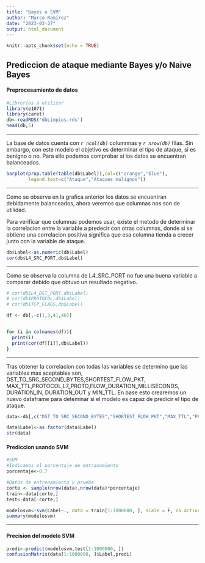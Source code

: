 ```yaml
---
title: "Bayes o SVM"
author: "Marco Ramírez"
date: "2023-03-27"
output: html_document
---
```


```r
knitr::opts_chunk$set(echo = TRUE)
```

## Prediccion de ataque mediante Bayes y/o Naive Bayes

#### Preprocesamiento de datos

```r
#Librerias a utilizar
library(e1071)
library(caret)
db<-readRDS('dbLimpios.rds')
head(db,5)

```
***
La base de datos cuenta con *`r ncol(db)`* columnnas y *`r nrow(db)`* filas. Sin embargo, con este modelo el objetivo es determinar el tipo de ataque, si es benigno o no. Para ello podemos comprobar si los datos se encuentran balanceados. 

```r
barplot(prop.table(table(db$Label)),col=c("orange","blue"),
        legend.text=c("Ataque","Ataques malignos"))
```
***
Como se observa en la grafica anterior los datos se encuentran debidamente balanceados, ahora veremos que columnas nos son de utilidad. 

Para verificar que columnas podemos usar, existe el metodo de determinar la correlacion entre la variable a predecir con otras columnas, donde si se obtiene una correlacion positiva significa que esa columna tienda a crecer junto con la variable de ataque. 
```r
db$Label<-as.numeric(db$Label)
cor(db$L4_SRC_PORT,db$Label)
```
***
Como se observa la columna de L4_SRC_PORT no fue una buena variable a comparar debido que obtuvo un resultado negativo.
```r
# cor(db$L4_DST_PORT,db$Label)
# cor(db$PROTOCOL,db$Label)
# cor(db$TCP_FLAGS,db$Label)

df <- db[,-c(1,3,41,40)]


for (i in colnames(df)){
  print(i)
  print(cor(df[[i]],db$Label))
}
```
***
Tras obtener la correlacion con todas las variables se determino que las variables mas aceptables son, DST_TO_SRC_SECOND_BYTES,SHORTEST_FLOW_PKT, MAX_TTL,PROTOCOL,L7_PROTO,FLOW_DURATION_MILLISECONDS, DURATION_IN, DURATION_OUT y MIN_TTL. En base esto crearemos un nuevo dataframe para deteminar si el modelo es capaz de predicir el tipo de ataque. 

```r
data<-db[,c("DST_TO_SRC_SECOND_BYTES","SHORTEST_FLOW_PKT","MAX_TTL","PROTOCOL","L7_PROTO","FLOW_DURATION_MILLISECONDS","DURATION_IN","DURATION_OUT","MIN_TTL","Label")]

data$Label<-as.factor(data$Label)
str(data)
```
#### Prediccion usando SVM

```r

#SVM
#Indicamos el porcentaje de entranamiento
porcentaje<-0.7

#Datos de entrenamiento y prueba
corte <- sample(nrow(data),nrow(data)*porcentaje)
train<-data[corte,]
test<-data[-corte,]

modelosvm<-svm(Label~., data = train[1:1000000, ], scale = F, na.action = na.omit)
summary(modelosvm)

```
***
#### Precision del modelo SVM

```r
predi<-predict(modelosvm,test[1:1000000, ])
confusionMatrix(data[1:1000000, ]$Label,predi)

```




